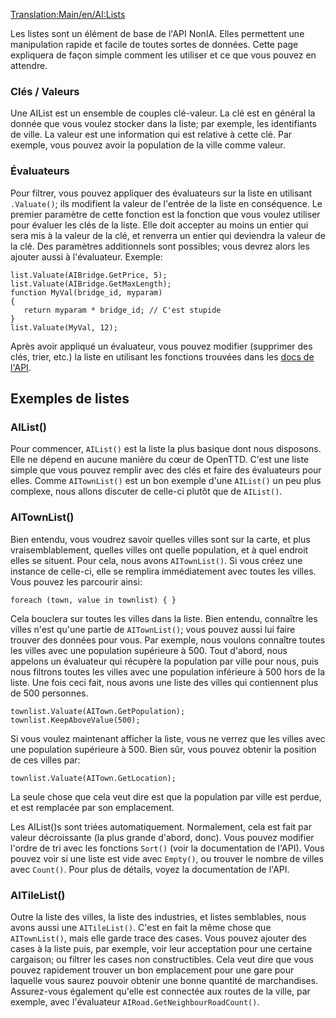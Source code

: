 [[Translation:Main/en/AI:Lists]]
{{en/-}}
{{fr/NonIA}}

Les listes sont un élément de base de l'API NonIA. Elles permettent une manipulation rapide et facile de toutes sortes de données. Cette page expliquera de façon simple comment les utiliser et ce que vous pouvez en attendre.

===Clés / Valeurs===
Une AIList est un ensemble de couples clé-valeur. La clé est en général la donnée que vous voulez stocker dans la liste; par exemple, les identifiants de ville. La valeur est une information qui est relative à cette clé. Par exemple, vous pouvez avoir la population de la ville comme valeur.

===Évaluateurs===
Pour filtrer, vous pouvez appliquer des évaluateurs sur la liste en utilisant <code><list>.Valuate(<valuator>)</code>; ils modifient la valeur de l'entrée de la liste en conséquence.
Le premier paramètre de cette fonction est la fonction que vous voulez utiliser pour évaluer les clés de la liste. Elle doit accepter au moins un entier qui sera mis à la valeur de la clé, et renverra un entier qui deviendra la valeur de la clé. Des paramètres additionnels sont possibles; vous devrez alors les ajouter aussi à l'évaluateur. Exemple:

 list.Valuate(AIBridge.GetPrice, 5);
 list.Valuate(AIBridge.GetMaxLength);
 function MyVal(bridge_id, myparam)
 {
    return myparam * bridge_id; // C'est stupide
 }
 list.Valuate(MyVal, 12);

Après avoir appliqué un évaluateur, vous pouvez modifier (supprimer des clés, trier, etc.) la liste en utilisant les fonctions trouvées dans les [http://noai.openttd.org/docs/trunk/classAIAbstractList.html docs de l'API].

== Exemples de listes ==
=== AIList() ===

Pour commencer, <code>AIList()</code> est la liste la plus basique dont nous disposons. Elle ne dépend en aucune manière du cœur de OpenTTD. C'est une liste simple que vous pouvez remplir avec des clés et faire des évaluateurs pour elles. Comme <code>AITownList()</code> est un bon exemple d'une <code>AIList()</code> un peu plus complexe, nous allons discuter de celle-ci plutôt que de <code>AIList()</code>.

=== AITownList() ===

Bien entendu, vous voudrez savoir quelles villes sont sur la carte, et plus vraisemblablement, quelles villes ont quelle population, et à quel endroit elles se situent. Pour cela, nous avons <code>AITownList()</code>. Si vous créez une instance de celle-ci, elle se remplira immédiatement avec toutes les villes. Vous pouvez les parcourir ainsi:

 foreach (town, value in townlist) { }

Cela bouclera sur toutes les villes dans la liste. Bien entendu, connaître les villes n'est qu'une partie de <code>AITownList()</code>; vous pouvez aussi lui faire trouver des données pour vous. Par exemple, nous voulons connaître toutes les villes avec une population supérieure à 500. Tout d'abord, nous appelons un évaluateur qui récupère la population par ville pour nous, puis nous filtrons toutes les villes avec une population inférieure à 500 hors de la liste. Une fois ceci fait, nous avons une liste des villes qui contiennent plus de 500 personnes.

 townlist.Valuate(AITown.GetPopulation);
 townlist.KeepAboveValue(500);

Si vous voulez maintenant afficher la liste, vous ne verrez que les villes avec une population supérieure à 500. Bien sûr, vous pouvez obtenir la position de ces villes par:

 townlist.Valuate(AITown.GetLocation);

La seule chose que cela veut dire est que la population par ville est perdue, et est remplacée par son emplacement.

Les AIList()s sont triées automatiquement. Normalement, cela est fait par valeur décroissante (la plus grande d'abord, donc). Vous pouvez modifier l'ordre de tri avec les fonctions <code>Sort()</code> (voir la documentation de l'API). Vous pouvez voir si une liste est vide avec <code>Empty()</code>, ou trouver le nombre de villes avec <code>Count()</code>. Pour plus de détails, voyez la documentation de l'API.

=== AITileList() ===

Outre la liste des villes, la liste des industries, et listes semblables, nous avons aussi une <code>AITileList()</code>. C'est en fait la même chose que <code>AITownList()</code>, mais elle garde trace des cases. Vous pouvez ajouter des cases à la liste puis, par exemple, voir leur acceptation pour une certaine cargaison; ou filtrer les cases non constructibles. Cela veut dire que vous pouvez rapidement trouver un bon emplacement pour une gare pour laquelle vous saurez pouvoir obtenir une bonne quantité de marchandises. Assurez-vous également qu'elle est connectée aux routes de la ville, par exemple, avec l'évaluateur <code>AIRoad.GetNeighbourRoadCount()</code>.